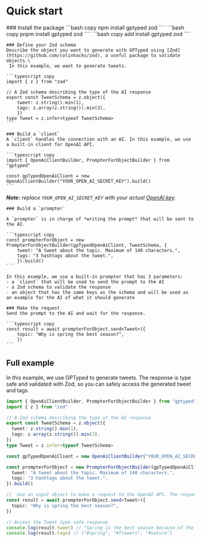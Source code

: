 
# Quick start

<Steps>
    ### Install the package
    <Tabs items={["npm", "pnpm", "yarn"]}>
        <Tab>
        ```bash copy
        npm install gptyped zod
        ````
        </Tab>
        <Tab>
        ```bash copy
        pnpm install gptyped zod
        ````
        </Tab>
        <Tab>
        ```bash copy
        add install gptyped zod
        ````
        </Tab>
    </Tabs>

    ### Define your Zod schema
    Describe the object you want to generate with GPTyped using [Zod](https://github.com/colinhacks/zod), a useful package to validate objects.\
     In this example, we want to generate tweets.

    ```typescript copy
    import { z } from "zod"

    // A Zod schema describing the type of the AI response
    export const TweetSchema = z.object({
        tweet: z.string().min(1),
        tags: z.array(z.string()).min(3),
        })
    type Tweet = z.infer<typeof TweetSchema>
    ```

    ### Build a `client`
    A `client` handles the connection with an AI. In this example, we use a built-in client for OpenAI API.

    ```typescript copy
    import { OpenAiClientBuilder, PrompterForObjectBuilder } from "gptyped"

    const gpTypedOpenAiClient = new OpenAiClientBuilder("YOUR_OPEN_AI_SECRET_KEY").build()
    ```

_**Note:** replace `YOUR_OPEN_AI_SECRET_KEY` with your actual [OpenAI key](https://platform.openai.com/account/api-keys)._

    ### Build a `prompter`

    A `prompter` is in charge of *writing the prompt* that will be sent to the AI.

    ```typescript copy
    const prompterForObject = new PrompterForObjectBuilder(gpTypedOpenAiClient, TweetSchema, {
        tweet: "A tweet about the topic. Maximum of 140 characters.",
        tags: "3 hashtags about the tweet.",
        }).build()
    ```

    In this example, we use a built-in prompter that has 3 parameters:
    - a `client` that will be used to send the prompt to the AI
    - a Zod schema to validate the response
    - an object that has the same keys as the schema and will be used as an example for the AI of what it should generate

    ### Make the request
    Send the prompt to the AI and wait for the response.

    ```typescript copy
    const result = await prompterForObject.send<Tweet>({
        topic: "Why is spring the best season?",
        })
    ```

</Steps>

## Full example

In this example, we use GPTyped to generate tweets. The response is type safe and validated with Zod, so you can safely access the generated tweet and tags.

```typescript {11-21} copy
import { OpenAiClientBuilder, PrompterForObjectBuilder } from "gptyped"
import { z } from "zod"

// A Zod schema describing the type of the AI response
export const TweetSchema = z.object({
  tweet: z.string().min(1),
  tags: z.array(z.string()).min(3),
})
type Tweet = z.infer<typeof TweetSchema>

const gpTypedOpenAiClient = new OpenAiClientBuilder("YOUR_OPEN_AI_SECRET_KEY").build()

const prompterForObject = new PrompterForObjectBuilder(gpTypedOpenAiClient, TweetSchema, {
  tweet: "A tweet about the topic. Maximum of 140 characters.",
  tags: "3 hashtags about the tweet.",
}).build()

//  Use an input object to make a request to the OpenAI API. The response will be type safe.
const result = await prompterForObject.send<Tweet>({
  topic: "Why is spring the best season?",
})

// Access the Tweet type safe response
console.log(result.tweet) // "Spring is the best season because of the flowers and nature."
console.log(result.tags) // ["#spring", "#flowers", "#nature"]
```
